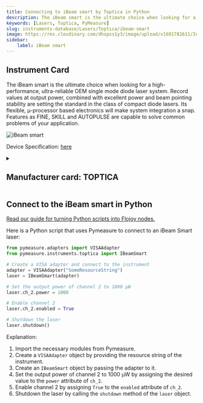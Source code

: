 ```yaml
---
title: Connecting to iBeam smart by Toptica in Python
description: The iBeam smart is the ultimate choice when looking for a high-performance, ultra-reliable OEM single mode diode laser system. Record values at output power, combined with excellent power and beam pointing stability are setting the standard in the class of compact diode lasers. Its flexible, µ-processor based electronics will make system integration a snap. Features as FINE, SKILL and AUTOPULSE are capable to solve common problems of your application.
keywords: [Lasers, Toptica, PyMeasure] 
slug: instruments-database/Lasers/Toptica/ibeam-smart 
image: https://res.cloudinary.com/dhopxs1y3/image/upload/v1691782611/Instruments/Lasers/iBeam-smart/iBeam-smart.jpg
sidebar:
    label: iBeam smart 
---
```



## Instrument Card

The iBeam smart is the ultimate choice when looking for a high-performance, ultra-reliable OEM single mode diode laser system. Record values at output power, combined with excellent power and beam pointing stability are setting the standard in the class of compact diode lasers. Its flexible, µ-processor based electronics will make system integration a snap. Features as FINE, SKILL and AUTOPULSE are capable to solve common problems of your application.

![iBeam smart](https://res.cloudinary.com/dhopxs1y3/image/upload/v1691782611/Instruments/Lasers/iBeam-smart/iBeam-smart.jpg)

Device Specification: [here](https://www.toptica.com/fileadmin/Editors_English/11_brochures_datasheets/01_brochures/toptica_BR_iBeam_smart_family.pdf)

<details style={{ marginTop: "15px"}}>
<summary><h2 style={{display:'inline'}}>Manufacturer card: TOPTICA</h2></summary>

![TOPTICA](https://res.cloudinary.com/dhopxs1y3/image/upload/v1692806151/Instruments/Vendor%20Logos/Toptica.png)

TOPTICA Photonics is a manufacturer of [lasers](https://en.wikipedia.org/wiki/Laser) for quantum technologies, biophotonics and material inspection

- Headquarters: Germany
- Yearly Revenue (millions, USD): 75
- Vendor Website: [here](https://www.toptica.com/)

</details>


<FeaturedInstrumentVideo category="LASERS" />

## Connect to the iBeam smart in Python

[Read our guide for turning Python scripts into Flojoy nodes.](https://docs.flojoy.ai/contribution/blocks/custom-flojoy-block/)



<Tabs>
<TabItem value="Flojoy" label="Flojoy" className="flojoy-instrument-tabs">

<SectionsCard category="LASERS" manufacturer="Toptica"></SectionsCard>

</TabItem>
<TabItem value="PyMeasure" label="PyMeasure">

Here is a Python script that uses Pymeasure to connect to an iBeam Smart laser:

```python
from pymeasure.adapters import VISAAdapter
from pymeasure.instruments.toptica import IBeamSmart

# Create a VISA adapter and connect to the instrument
adapter = VISAAdapter("SomeResourceString")
laser = IBeamSmart(adapter)

# Set the output power of channel 2 to 1000 µW
laser.ch_2.power = 1000

# Enable channel 2
laser.ch_2.enabled = True

# Shutdown the laser
laser.shutdown()
```

Explanation:
1. Import the necessary modules from Pymeasure.
2. Create a `VISAAdapter` object by providing the resource string of the instrument.
3. Create an `IBeamSmart` object by passing the adapter to it.
4. Set the output power of channel 2 to 1000 µW by assigning the desired value to the `power` attribute of `ch_2`.
5. Enable channel 2 by assigning `True` to the `enabled` attribute of `ch_2`.
6. Shutdown the laser by calling the `shutdown` method of the `laser` object.

</TabItem>
</Tabs>